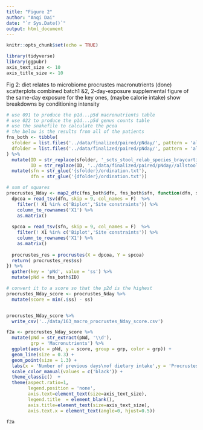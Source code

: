 ```yaml
---
title: "Figure 2"
author: "Anqi Dai"
date: "`r Sys.Date()`"
output: html_document
---
```


```r
knitr::opts_chunk$set(echo = TRUE)
```

```r
library(tidyverse)
library(ggpubr)
axis_text_size <- 10
axis_title_size <- 10
```

Fig 2: diet relates to microbiome
 procrustes macronutrients  (done)
 scatterplots
   combined batch1 &2, 2-day-exposure
       supplemental figure of the same-day exposure
   for the key ones, (maybe calorie intake) show breakdowns by conditioning intensity
   
```r
# use 091 to produce the p1d...p5d macronutrients table
# use 022 to produce the p1d...p5d genus counts table
# use the snakefile to calculate the pcoa
# the below is the results from all of the patients
fns_both <- tibble(
  sfolder = list.files('../data/finalized/paired/pNday/', pattern = 'allstool_p.d_scts_stool_relab_species_braycurtis_pcoa$', full.names = T),
  dfolder = list.files('../data/finalized/paired/pNday/', pattern = 'allstool_p.d_diet_macro_dehydrated_weight_per_pt_bc_pcoa$', full.names = T)
) %>% 
  mutate(ID = str_replace(sfolder, '_scts_stool_relab_species_braycurtis_pcoa', ''),
         ID = str_replace(ID, '../data/finalized/paired/pNday//allstool_','')) %>% 
  mutate(sfn = str_glue('{sfolder}/ordination.txt'),
         dfn = str_glue('{dfolder}/ordination.txt'))

# sum of squares
procrustes_Nday <- map2_dfc(fns_both$dfn, fns_both$sfn, function(dfn, sfn){
  dpcoa = read_tsv(dfn, skip = 9, col_names = F)  %>% 
    filter(! X1 %in% c('Biplot','Site constraints')) %>% 
    column_to_rownames('X1') %>% 
    as.matrix()
  
  spcoa = read_tsv(sfn, skip = 9, col_names = F)  %>% 
    filter(! X1 %in% c('Biplot','Site constraints')) %>% 
    column_to_rownames('X1') %>% 
    as.matrix()
  
  procrustes_res = procrustes(X = dpcoa, Y = spcoa)
  return( procrustes_res$ss)
}) %>% 
  gather(key = 'pNd', value = 'ss') %>% 
  mutate(pNd = fns_both$ID)

# convert it to a score so that the p2d is the highest
procrustes_Nday_score <- procrustes_Nday %>% 
  mutate(score = min(.$ss) - ss)


procrustes_Nday_score %>% 
  write_csv('../data/163_macro_procrustes_Nday_score.csv')
```
   
```r
f2a <- procrustes_Nday_score %>% 
  mutate(pNd = str_extract(pNd, '\\d'),
         grp = 'Macronutrients') %>% 
  ggplot(aes(x = pNd, y = score, group = grp, color = grp)) +
  geom_line(size = 0.3) +
  geom_point(size = 1.3) +
  labs(x = 'Number of previous days\nof dietary intake',y = 'Procrustes score') +
  scale_color_manual(values = c('black')) +
  theme_classic()  +
  theme(aspect.ratio=1,
        legend.position = 'none',
        axis.text=element_text(size=axis_text_size), 
        legend.title  = element_blank(),
        axis.title=element_text(size=axis_text_size),
        axis.text.x = element_text(angle=0, hjust=0.5)) 
    
f2a
```   
   
```r

```
   
   